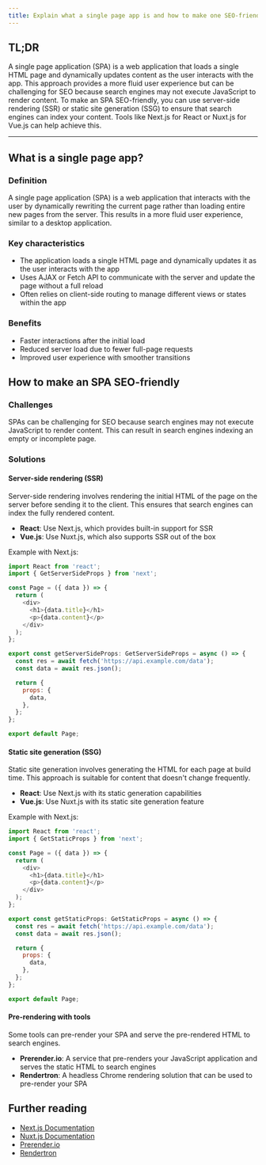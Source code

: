 ```yaml
---
title: Explain what a single page app is and how to make one SEO-friendly
---
```


## TL;DR

A single page application (SPA) is a web application that loads a single HTML page and dynamically updates content as the user interacts with the app. This approach provides a more fluid user experience but can be challenging for SEO because search engines may not execute JavaScript to render content. To make an SPA SEO-friendly, you can use server-side rendering (SSR) or static site generation (SSG) to ensure that search engines can index your content. Tools like Next.js for React or Nuxt.js for Vue.js can help achieve this.

---

## What is a single page app?

### Definition

A single page application (SPA) is a web application that interacts with the user by dynamically rewriting the current page rather than loading entire new pages from the server. This results in a more fluid user experience, similar to a desktop application.

### Key characteristics

- The application loads a single HTML page and dynamically updates it as the user interacts with the app
- Uses AJAX or Fetch API to communicate with the server and update the page without a full reload
- Often relies on client-side routing to manage different views or states within the app

### Benefits

- Faster interactions after the initial load
- Reduced server load due to fewer full-page requests
- Improved user experience with smoother transitions

## How to make an SPA SEO-friendly

### Challenges

SPAs can be challenging for SEO because search engines may not execute JavaScript to render content. This can result in search engines indexing an empty or incomplete page.

### Solutions

#### Server-side rendering (SSR)

Server-side rendering involves rendering the initial HTML of the page on the server before sending it to the client. This ensures that search engines can index the fully rendered content.

- **React**: Use Next.js, which provides built-in support for SSR
- **Vue.js**: Use Nuxt.js, which also supports SSR out of the box

Example with Next.js:

```javascript
import React from 'react';
import { GetServerSideProps } from 'next';

const Page = ({ data }) => {
  return (
    <div>
      <h1>{data.title}</h1>
      <p>{data.content}</p>
    </div>
  );
};

export const getServerSideProps: GetServerSideProps = async () => {
  const res = await fetch('https://api.example.com/data');
  const data = await res.json();

  return {
    props: {
      data,
    },
  };
};

export default Page;
```

#### Static site generation (SSG)

Static site generation involves generating the HTML for each page at build time. This approach is suitable for content that doesn't change frequently.

- **React**: Use Next.js with its static generation capabilities
- **Vue.js**: Use Nuxt.js with its static site generation feature

Example with Next.js:

```javascript
import React from 'react';
import { GetStaticProps } from 'next';

const Page = ({ data }) => {
  return (
    <div>
      <h1>{data.title}</h1>
      <p>{data.content}</p>
    </div>
  );
};

export const getStaticProps: GetStaticProps = async () => {
  const res = await fetch('https://api.example.com/data');
  const data = await res.json();

  return {
    props: {
      data,
    },
  };
};

export default Page;
```

#### Pre-rendering with tools

Some tools can pre-render your SPA and serve the pre-rendered HTML to search engines.

- **Prerender.io**: A service that pre-renders your JavaScript application and serves the static HTML to search engines
- **Rendertron**: A headless Chrome rendering solution that can be used to pre-render your SPA

## Further reading

- [Next.js Documentation](https://nextjs.org/docs)
- [Nuxt.js Documentation](https://nuxtjs.org/docs)
- [Prerender.io](https://prerender.io/)
- [Rendertron](https://github.com/GoogleChrome/rendertron)

